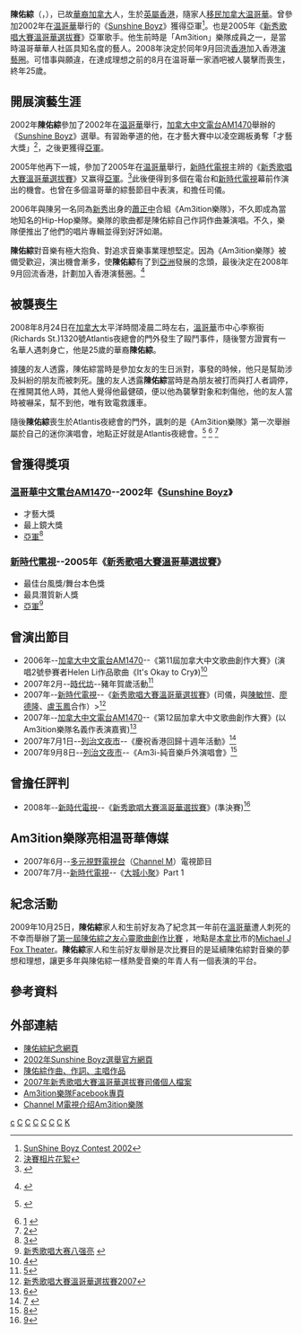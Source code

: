 {{Link style|time=2015-12-12T07:12:09+00:00}}
{{藝人
| 姓名     = 陳佑綜
| 類型     = 歌手
| 圖片     = 
| 圖片尺寸 = 
| 圖片簡介 = 
| 羅馬拼音 = Chau Yau Chung
| 英文名   = Aaron Chan
| 綽號     = 
| 國籍     = {{CAN}}
| 民族     = 加拿大華人
| 籍貫     = 
| 出生日期 = {{birth date|1983|8|9}}
| 出生地點 = {{HKG-1959}}
| 逝世日期 = {{Death date and age|2008|8|24|1983|8|9}}
| 逝世地點 = {{CAN}}[[温哥華|温哥華]]
| 職業     = [[歌手|歌手]]、[[作曲家|作曲家]]、[[填詞人|填詞人]]、[[演員|演員]]、[[節目主持人|節目主持人]]
| 語言     = 粵語、英語、國語
| 身高     = 
| 體重     = 
| 教育程度 = 大學畢業
| 宗教信仰 = 未公開
| 父母     = 父：陳堅石<br>母：尹月梅<ref>{{cite news|url=http://news.sina.com/int/chinanews/105-103-102-110/2008-10-02/01033333526.html|title=加國華裔歌手命案　警方籲目擊者提供線索助緝凶|publisher=中國新聞社}}</ref>
| 配偶     = 無
| 兒女     = 
| 活躍年代 = 2002年 — 2008年
| 網站     = 
| 相關團體 = Am3ition樂隊
| 獎項     = 
| IMDb    = 
 }}


'''陳佑綜'''（{{lang-en |Aaron Chan Yau Chung}}，{{bd|1983年|8月9日|2008年|8月24日|catIdx=Chen陳佑綜}}），已故[[華裔|華裔]][[加拿大|加拿大]]人，生於[[英屬香港|英屬香港]]，隨家人[[移民|移民]][[加拿大|加拿大]][[温哥華|温哥華]]。曾參加2002年在[[温哥華|温哥華]]舉行的《[[Sunshine_Boyz|Sunshine Boyz]]》獲得亞軍<ref>[https://web.archive.org/web/20070309191012/http://www.funfun2.com/funfun/html/ent/show/200206/03_sunshine_boy/info_page_chinese.asp SunShine Boyz Contest 2002]</ref>。也是2005年《[[新秀歌唱大賽溫哥華選拔賽|新秀歌唱大賽溫哥華選拔賽]]》亞軍歌手。他生前時是「Am3ition」樂隊成員之一，是當時温哥華華人社區具知名度的藝人。2008年決定於同年9月回流[[香港|香港]]加入香港[[演藝圈|演藝圈]]。可惜事與願違，在達成理想之前的8月在温哥華一家酒吧被人襲擊而喪生，終年25歲。

==開展演藝生涯==
2002年'''陳佑綜'''參加了2002年在[[温哥華|温哥華]]舉行，[[加拿大中文電台AM1470|加拿大中文電台AM1470]]舉辦的《[[Sunshine_Boyz|Sunshine Boyz]]》選舉。有習跆拳道的他，在才藝大賽中以凌空踢板勇奪「才藝大獎」<ref>[https://web.archive.org/web/20051218184506/http://www.funfun2.com/funfun/html/ent/show/200206/03_sunshine_boy/final_photos.asp 決賽相片花絮]</ref>，之後更獲得[[亞軍|亞軍]]。

2005年他再下一城，參加了2005年在[[温哥華|温哥華]]舉行，[[新時代電視|新時代電視]]主辨的《[[新秀歌唱大賽溫哥華選拔賽|新秀歌唱大賽溫哥華選拔賽]]》又赢得[[亞軍|亞軍]]。<ref>{{cite news|url=http://orientaldaily.on.cc/archive/20080828/new/new_a29cnt.html|title=歌手陳佑綜勸交遭三刀捅死|publisher=東方日報|date=2008-08-28}}</ref>此後便得到多個在電台和[[新時代電視|新時代電視]]幕前作演出的機會。也曾在多個温哥華的綜藝節目中表演，和擔任司儀。

2006年與陳另一名同為[[新秀歌唱大賽溫哥華選拔賽|新秀]]出身的[[蕭正中|蕭正中]]合組《Am3ition樂隊》，不久即成為當地知名的Hip-Hop樂隊。樂隊的歌曲都是陳佑綜自己作詞作曲兼演唱。不久，樂隊便推出了他們的唱片專輯並得到好評如潮。

'''陳佑綜'''對音樂有極大抱負、對追求音樂事業理想堅定。因為《Am3ition樂隊》被備受歡迎，演出機會漸多，使'''陳佑綜'''有了到[[亞洲|亞洲]]發展的念頭，最後決定在2008年9月回流香港，計劃加入香港演藝圈。<ref>{{cite news|url=http://www.mingpaovan.com/htm/News/20080826/vaa2.htm|title=慶功酒吧成枉死地|newspaper=明報加西版|date=2008-08-26}} {{Wayback|url=http://www.mingpaovan.com/htm/News/20080826/vaa2.htm |date=2008-11-04 07:26:22 }}</ref>

==被襲喪生==
2008年8月24日在[[加拿大|加拿大]]太平洋時間凌晨二時左右，[[溫哥華|溫哥華]]市中心李察街(Richards St.)1320號Atlantis夜總會的門外發生了毆鬥事件，隨後警方證實有一名華人遇刺身亡，他是25歲的華裔'''陳佑綜'''。

據[[陳|陳]]的友人透露，陳佑綜當時是參加女友的生日派對，事發的時候，他只是幫助涉及糾紛的朋友而被刺死。[[陳|陳]]的友人透露'''陳佑綜'''當時是為朋友被打而與打人者調停，在推開其他人時，其他人覺得他最健碩，便以他為襲擊對象和刺傷他，他的友人當時被嚇呆，幫不到他，唯有致電救護車。

隨後'''陳佑綜'''喪生於Atlantis夜總會的門外，諷刺的是《Am3ition樂隊》第一次舉辦屬於自己的迷你演唱會，地點正好就是Atlantis夜總會。<ref>{{cite news|url=http://www.mingpaovan.com/htm/News/20080826/vaa1h.htm |title=SunshineBOYZ兼新秀亞軍 護友被捅死|newspaper=明報加西版|date=2008-08-26}} {{Wayback|url=http://www.mingpaovan.com/htm/News/20080826/vaa1h.htm |date=20081013005102 }}</ref> <ref>[http://www.mingpaovan.com/htm/News/20080826/vaa2.htm] {{Wayback|url=http://www.mingpaovan.com/htm/News/20080826/vaa2.htm |date=20081104072622 }}</ref> <ref>[https://web.archive.org/web/20081204003526/http://www.singtao.ca/van/2008-10-01/1222856009d1328614.html]</ref>

==曾獲得獎項==
===[[温哥華中文電台AM1470|温哥華中文電台AM1470]]--2002年《[[Sunshine_Boyz|Sunshine Boyz]]》===
*才藝大獎
*最上鏡大獎
*[[亞軍|亞軍]]<ref>[https://web.archive.org/web/20070309191012/http://www.funfun2.com/funfun/html/ent/show/200206/03_sunshine_boy/info_page_chinese.asp]</ref>
===[[新時代電視|新時代電視]]--2005年《[[新秀歌唱大賽溫哥華選拔賽|新秀歌唱大賽溫哥華選拔賽]]》===
*最佳台風獎/舞台本色獎
*最具潛質新人獎 
*[[亞軍|亞軍]]<ref>[http://finance.sina.com.cn/roll/20050701/0918169073.shtml 新秀歌唱大赛八强亮] {{Wayback|url=http://finance.sina.com.cn/roll/20050701/0918169073.shtml |date=2016-03-04 12:04:52 }}</ref>

==曾演出節目==
*2006年--[[加拿大中文電台AM1470|加拿大中文電台AM1470]]--《第11屆加拿大中文歌曲創作大賽》(演唱2號參賽者Helen Li作品歌曲《It's Okay to Cry》)<ref>[http://bbs.cityks.com/viewthread.php?tid=4778]</ref>
*2007年2月--[[時代坊|時代坊]]--豬年賀歲活動<ref>[http://www.youtube.com/watch?v=9iWdAnYPSBU&feature=related]</ref>
*2007年--[[新時代電視|新時代電視]]--《[[新秀歌唱大賽溫哥華選拔賽|新秀歌唱大賽溫哥華選拔賽]]》(司儀，與[[陳敏愷|陳敏愷]]、[[廖德隆|廖德隆]]、[[盧玉鳳|盧玉鳳]]合作）><ref>[https://web.archive.org/web/20090825004618/http://www.fairchildtv.com/event/ntsa_van/2007/mc.html 新秀歌唱大賽溫哥華選拔賽2007]</ref>
*2007年--[[加拿大中文電台AM1470|加拿大中文電台AM1470]]--《第12屆加拿大中文歌曲創作大賽》(以Am3ition樂隊名義作表演嘉賓)<ref>[https://web.archive.org/web/20090610040210/http://www.am1470.com/event/sq12/stage4/ch/]</ref>
*2007年7月1日--[[:en:Richmond_Night_Market|列治文夜市]]--《慶祝香港回歸十週年活動》<ref>[http://www.youtube.com/watch?v=Rf9sXX6nSvY&feature=related] {{Wayback|url=http://www.youtube.com/watch?v=Rf9sXX6nSvY&feature=related |date=20160414220149 }}</ref>
*2007年9月8日--[[:en:Richmond_Night_Market|列治文夜市]]--《Am3i-純音樂戶外演唱會》<ref>[http://www.youtube.com/watch?v=9S4e_fwBnfU&feature=related]</ref>

==曾擔任評判==
*2008年--[[新時代電視|新時代電視]]--《[[新秀歌唱大賽溫哥華選拔賽|新秀歌唱大賽溫哥華選拔賽]]》(準決賽)<ref>[https://web.archive.org/web/20080609014950/http://www.fairchildtv.com/event/ntsa_van/2008/stage1/]</ref>

==Am3ition樂隊亮相温哥華傳媒==
*2007年6月--[[多元視野電視台|多元視野電視台]]（[[:en:channel_m|Channel M]]）電視節目
*2007年7月--[[新時代電視|新時代電視]]--《[[大城小聚|大城小聚]]》Part 1

==紀念活動==
2009年10月25日，'''陳佑綜'''家人和生前好友為了紀念其一年前在[[溫哥華|溫哥華]]遭人刺死的不幸而舉辦了[[第一屆陳佑綜之友心靈歌曲創作比賽|第一屆陳佑綜之友心靈歌曲創作比賽]] ，地點是[[本拿比|本拿比]]市的[[:en:Michael_J_Fox_Theater|Michael J Fox Theater]]。'''陳佑綜'''家人和生前好友舉辦是次比賽目的是延續陳佑綜對音樂的夢想和理想，讓更多年與陳佑綜一樣熱愛音樂的年青人有一個表演的平台。

==參考資料==
{{reflist}}

==外部連結==
*[https://web.archive.org/web/20091231065554/http://www.aaronchanforever.com/theManBehind.html 陳佑綜紀念網頁]
*[https://web.archive.org/web/20070309191012/http://www.funfun2.com/funfun/html/ent/show/200206/03_sunshine_boy/info_page_chinese.asp  2002年Sunshine Boyz選舉官方網頁]
*[http://www.youtube.com/user/cuhkron 陳佑綜作曲、作詞、主唱作品] {{Wayback|url=http://www.youtube.com/user/cuhkron |date=20091124154705 }}
*[https://web.archive.org/web/20081204101131/http://www.fairchildtv.com/event/ntsa_van/2007/mc/aron.html  2007年新秀歌唱大賽溫哥華選拔賽司儀個人檔案]
*[http://www.facebook.com/group.php?gid=2251811916#  Am3ition樂隊Facebook專頁]
*[http://www.youtube.com/watch?v=yFp4yzb-hMw  Channel M電視介绍Am3ition樂隊]

[[Category:温哥華Sunshine_Boyz/Girls|c]]
[[Category:加拿大男歌手|C]]
[[Category:前新時代電視藝員|C]]
[[Category:移民加拿大的香港人|C]]
[[Category:华裔加拿大人|C]]
[[Category:大温华裔加拿大人|C]]
[[Category:加拿大作曲家|C]]
[[Category:陳姓|K]]